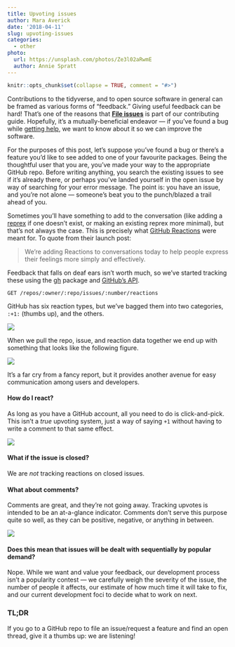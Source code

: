 ```yaml
---
title: Upvoting issues
author: Mara Averick
date: '2018-04-11'
slug: upvoting-issues
categories:
  - other
photo:
  url: https://unsplash.com/photos/Ze3l02aRwmE
  author: Annie Spratt
---
```


```r
knitr::opts_chunk$set(collapse = TRUE, comment = "#>")
```

Contributions to the tidyverse, and to open source software in general can
be framed as various forms of "feedback." Giving useful feedback can be hard!
That's one of the reasons that [**File issues**](https://www.tidyverse.org/contribute/) 
is part of our contributing guide. Hopefully, it's a mutually-beneficial endeavor 
— if you've found a bug while [getting help](https://www.tidyverse.org/help/), 
we want to know about it so we can improve the software.

For the purposes of this post, let's suppose you've found a bug or there's a
feature you'd like to see added to one of your favourite packages. Being the
thoughtful user that you are, you've made your way to the appropriate GitHub
repo. Before writing anything, you search the existing issues to see if it's
already there, or perhaps you've landed yourself in the open issue by way of
searching for your error message. The point is: you have an issue, and you're
not alone — someone's beat you to the punch/blazed a trail ahead of you.

Sometimes you'll have something to add to the conversation (like adding a
[reprex](http://reprex.tidyverse.org/) if one doesn't exist, or making an
existing reprex more minimal), but that's not always the case. This is precisely
what [GitHub Reactions](https://blog.github.com/2016-03-10-add-reactions-to-pull-requests-issues-and-comments/) were meant for. To quote from their launch
post:

> We’re adding Reactions to conversations today to help people express their 
> feelings more simply and effectively.

Feedback that falls on deaf ears isn't worth much, so we've started tracking 
these using the [gh](https://github.com/r-lib/gh) package and [GitHub's API](https://developer.github.com/v3/reactions/#list-reactions-for-an-issue).

```
GET /repos/:owner/:repo/issues/:number/reactions
```

GitHub has six reaction types, but we've bagged them into two categories, 
`:+1:` (thumbs up), and the others. 

![](https://i.imgur.com/IXCzZvd.png)

When we pull the repo, issue, and reaction data together we end up with 
something that looks like the following figure.

![](https://i.imgur.com/cF4WnMG.png)

It's a far cry from a fancy report, but it provides another avenue for easy 
communication among users and developers.

#### How do I react?

As long as you have a GitHub account, all you need to do is click-and-pick. 
This isn't a _true_ upvoting system, just a way of saying `+1` without having 
to write a comment to that same effect.

<img style="max-width:640px;display:block;margin-left:auto;margin-right:auto;" src="https://i.imgur.com/LrgBDr5.gif"/>

#### What if the issue is closed?

We are _not_ tracking reactions on closed issues.

#### What about comments?

Comments are great, and they're not going away. Tracking upvotes is intended to
be an at-a-glance indicator. Comments don't serve this purpose quite so well, as
they can be positive, negative, or anything in between.

<img style="max-width:640px;display:block;margin-left:auto;margin-right:auto;" src = "https://i.imgur.com/7OcNzSK.gif" />

#### Does this mean that issues will be dealt with sequentially by popular demand?

Nope. While we want and value your feedback, our development process isn't a
popularity contest — we carefully weigh the severity of the issue, the number
of people it affects, our estimate of how much time it will take to fix, and our
current development foci to decide what to work on next.

### TL;DR

If you go to a GitHub repo to file an issue/request a feature and find an open 
thread, give it a thumbs up: we are listening!
